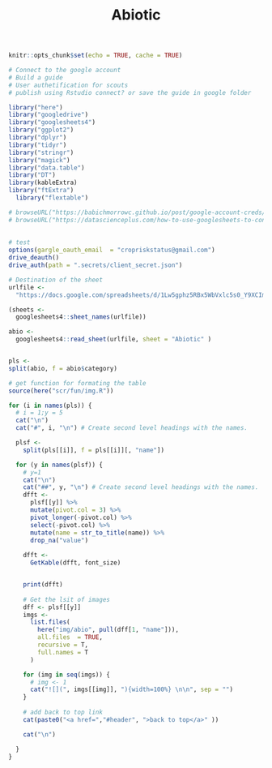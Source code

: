 % Abiotic

```r
knitr::opts_chunk$set(echo = TRUE, cache = TRUE)
```


```r

# Connect to the google account 
# Build a guide
# User authetification for scouts 
# publish using Rstudio connect? or save the guide in google folder 

library("here")
library("googledrive")
library("googlesheets4")
library("ggplot2")
library("dplyr")
library("tidyr")
library("stringr")
library("magick")
library("data.table")
library("DT")
library(kableExtra)
library("ftExtra")
  library("flextable")

# browseURL("https://babichmorrowc.github.io/post/google-account-creds/")
# browseURL("https://datascienceplus.com/how-to-use-googlesheets-to-connect-r-to-google-sheets/")
 
 
# test
options(gargle_oauth_email  = "cropriskstatus@gmail.com")
drive_deauth()
drive_auth(path = ".secrets/client_secret.json")

# Destination of the sheet
urlfile <-
  "https://docs.google.com/spreadsheets/d/1Lw5gphz5RBx5WbVxlc5s0_Y9XCImkdCWwKZh3hgU0zE/edit?usp=sharing"

(sheets <- 
  googlesheets4::sheet_names(urlfile))

abio <- 
  googlesheets4::read_sheet(urlfile, sheet = "Abiotic" )


pls <- 
split(abio, f = abio$category)

# get function for formating the table 
source(here("scr/fun/img.R"))


```
 
 
```r

for (i in names(pls)) {
  # i = 1;y = 5
  cat("\n")
  cat("#", i, "\n") # Create second level headings with the names.

  plsf <-
    split(pls[[i]], f = pls[[i]][, "name"])

  for (y in names(plsf)) {
    # y=1
    cat("\n")
    cat("##", y, "\n") # Create second level headings with the names.
    dfft <-
      plsf[[y]] %>%
      mutate(pivot.col = 3) %>%
      pivot_longer(-pivot.col) %>%
      select(-pivot.col) %>%
      mutate(name = str_to_title(name)) %>%
      drop_na("value")
    
    dfft <-
      GetKable(dfft, font_size)


    print(dfft)
    
    # Get the lsit of images 
    dff <- plsf[[y]]
    imgs <-
      list.files(
        here("img/abio", pull(dff[1, "name"])),
        all.files  = TRUE,
        recursive = T,
        full.names = T
      )

    for (img in seq(imgs)) {
      # img <- 1
      cat("![](", imgs[[img]], "){width=100%} \n\n", sep = "")
    }
    
    # add back to top link
    cat(paste0("<a href=","#header", ">back to top</a>" ))

    cat("\n")

  }
}
```

 
